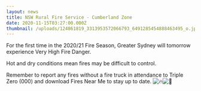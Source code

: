 ```yaml
---
layout: news
title: NSW Rural Fire Service - Cumberland Zone
date: 2020-11-15T03:27:00.000Z
thumbnail: /uploads/124861819_3313953572066793_6491285454888463495_o.jpg
---
```

For the first time in the 2020/21 Fire Season, Greater Sydney will tomorrow experience Very High Fire Danger.

Hot and dry conditions mean fires may be difficult to control.

Remember to report any fires without a fire truck in attendance to Triple Zero (000) and download Fires Near Me to stay up to date. ![🔥](https://static.xx.fbcdn.net/images/emoji.php/v9/ta9/1.5/16/1f525.png)![🚒](https://static.xx.fbcdn.net/images/emoji.php/v9/tc0/1.5/16/1f692.png)